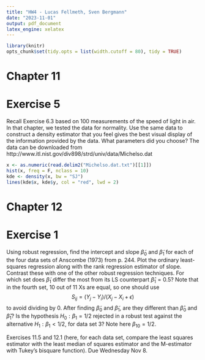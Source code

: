 ```yaml
---
title: "HW4 - Lucas Fellmeth, Sven Bergmann"
date: "2023-11-01"
output: pdf_document
latex_engine: xelatex
---
```


```r
library(knitr)
opts_chunk$set(tidy.opts = list(width.cutoff = 80), tidy = TRUE)
```

# Chapter 11

# Exercise 5
Recall Exercise 6.3 based on 100 measurements of the speed of light in air.
In that chapter, we tested the data for normality.
Use the same data to construct a density estimator that you feel gives the best visual display of the information provided by the data.
What parameters did you choose?
The data can be downloaded from
http://www.itl.nist.gov/div898/strd/univ/data/Michelso.dat


```r
x <- as.numeric(read.delim2("Michelso.dat.txt")[[1]])
hist(x, freq = F, nclass = 10)
kde <- density(x, bw = "SJ")
lines(kde$x, kde$y, col = "red", lwd = 2)
```

# Chapter 12

# Exercise 1
Using robust regression, find the intercept and slope $\tilde{\beta}_0$ and $\tilde{\beta}_1$ for each of the four data sets of Anscombe (1973) from p. 244.
Plot the ordinary least-squares regression along with the rank regression estimator of slope.
Contrast these with one of the other robust regression techniques.
For which set does $\tilde{\beta}_1$ differ the most from its LS counterpart $\hat{\beta}_1 = 0.5$?
Note that in the fourth set, 10 out of 11 Xs are equal, so one should use
$$S_{ij} = (Y_j - Y_i)/(X_j - X_i + \epsilon)$$ to avoid dividing by 0.
After finding $\tilde{\beta}_0$ and $\tilde{\beta}_1$, are they different than $\hat{\beta}_0$ and $\hat{\beta}_1$?
Is the hypothesis $H_0 : \beta_1 = 1/2$ rejected in a robust test against the alternative $H_1 : \beta_1 < 1/2$, for data set 3?
Note here $\beta_{10} = 1/2$.




Exercises 11.5 and 12.1 (here, for each data set, compare the least squares estimator with the least median of squares estimator and the M-estimator with Tukey's bisquare function). Due Wednesday Nov 8.